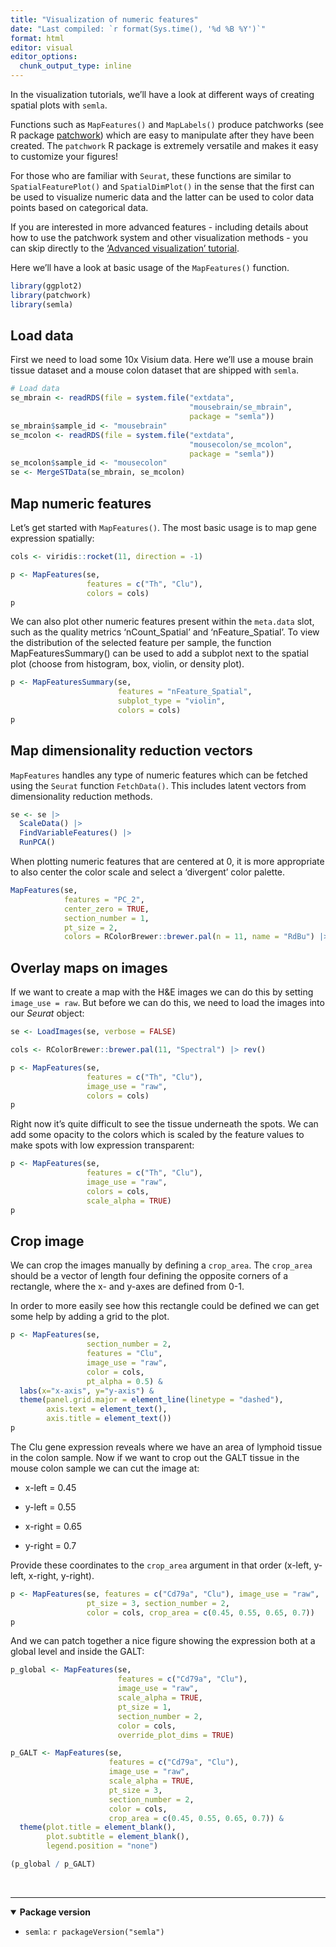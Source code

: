 ```yaml
---
title: "Visualization of numeric features"
date: "Last compiled: `r format(Sys.time(), '%d %B %Y')`"
format: html
editor: visual
editor_options: 
  chunk_output_type: inline
---
```


In the visualization tutorials, we'll have a look at different ways of creating spatial plots with `semla`.

Functions such as `MapFeatures()` and `MapLabels()` produce patchworks (see R package [patchwork](https://patchwork.data-imaginist.com/)) which are easy to manipulate after they have been created. The `patchwork` R package is extremely versatile and makes it easy to customize your figures!

For those who are familiar with `Seurat`, these functions are similar to `SpatialFeaturePlot()` and `SpatialDimPlot()` in the sense that the first can be used to visualize numeric data and the latter can be used to color data points based on categorical data.

If you are interested in more advanced features - including details about how to use the patchwork system and other visualization methods - you can skip directly to the ['Advanced visualization' tutorial](https://ludvigla.github.io/semla/articles/advanced_visualization.html).

Here we'll have a look at basic usage of the `MapFeatures()` function.

```r
library(ggplot2)
library(patchwork)
library(semla)
```

## Load data

First we need to load some 10x Visium data. Here we'll use a mouse brain tissue dataset and a mouse colon dataset that are shipped with `semla`.

```r
# Load data
se_mbrain <- readRDS(file = system.file("extdata", 
                                        "mousebrain/se_mbrain", 
                                        package = "semla"))
se_mbrain$sample_id <- "mousebrain"
se_mcolon <- readRDS(file = system.file("extdata", 
                                        "mousecolon/se_mcolon", 
                                        package = "semla"))
se_mcolon$sample_id <- "mousecolon"
se <- MergeSTData(se_mbrain, se_mcolon)
```

## Map numeric features

Let's get started with `MapFeatures()`. The most basic usage is to map gene expression spatially:

```r
cols <- viridis::rocket(11, direction = -1)

p <- MapFeatures(se, 
                 features = c("Th", "Clu"), 
                 colors = cols)
p
```

We can also plot other numeric features present within the `meta.data` slot, such as the quality metrics 'nCount_Spatial' and 'nFeature_Spatial'. To view the distribution of the selected feature per sample, the function MapFeaturesSummary() can be used to add a subplot next to the spatial plot (choose from histogram, box, violin, or density plot).

```r
p <- MapFeaturesSummary(se, 
                        features = "nFeature_Spatial", 
                        subplot_type = "violin",
                        colors = cols)
p
```

## Map dimensionality reduction vectors

`MapFeatures` handles any type of numeric features which can be fetched using the `Seurat` function `FetchData()`. This includes latent vectors from dimensionality reduction methods.

```r
se <- se |> 
  ScaleData() |> 
  FindVariableFeatures() |> 
  RunPCA()
```

When plotting numeric features that are centered at 0, it is more appropriate to also center the color scale and select a 'divergent' color palette.

```r
MapFeatures(se, 
            features = "PC_2", 
            center_zero = TRUE, 
            section_number = 1, 
            pt_size = 2,
            colors = RColorBrewer::brewer.pal(n = 11, name = "RdBu") |> rev())
```

## Overlay maps on images

If we want to create a map with the H&E images we can do this by setting `image_use = raw`. But before we can do this, we need to load the images into our *Seurat* object:

```r
se <- LoadImages(se, verbose = FALSE)
```

```r
cols <- RColorBrewer::brewer.pal(11, "Spectral") |> rev()

p <- MapFeatures(se, 
                 features = c("Th", "Clu"), 
                 image_use = "raw", 
                 colors = cols)
p
```

Right now it's quite difficult to see the tissue underneath the spots. We can add some opacity to the colors which is scaled by the feature values to make spots with low expression transparent:

```r
p <- MapFeatures(se, 
                 features = c("Th", "Clu"), 
                 image_use = "raw", 
                 colors = cols, 
                 scale_alpha = TRUE)
p
```

## Crop image

We can crop the images manually by defining a `crop_area`. The `crop_area` should be a vector of length four defining the opposite corners of a rectangle, where the x- and y-axes are defined from 0-1.

In order to more easily see how this rectangle could be defined we can get some help by adding a grid to the plot.

```r
p <- MapFeatures(se, 
                 section_number = 2, 
                 features = "Clu", 
                 image_use = "raw", 
                 color = cols, 
                 pt_alpha = 0.5) &
  labs(x="x-axis", y="y-axis") &
  theme(panel.grid.major = element_line(linetype = "dashed"), 
        axis.text = element_text(), 
        axis.title = element_text())
p
```

The Clu gene expression reveals where we have an area of lymphoid tissue in the colon sample. Now if we want to crop out the GALT tissue in the mouse colon sample we can cut the image at:

-   x-left = 0.45

-   y-left = 0.55

-   x-right = 0.65

-   y-right = 0.7

Provide these coordinates to the `crop_area` argument in that order (x-left, y-left, x-right, y-right).

```r
p <- MapFeatures(se, features = c("Cd79a", "Clu"), image_use = "raw", 
                 pt_size = 3, section_number = 2, 
                 color = cols, crop_area = c(0.45, 0.55, 0.65, 0.7))
p
```

And we can patch together a nice figure showing the expression both at a global level and inside the GALT:

```r
p_global <- MapFeatures(se, 
                        features = c("Cd79a", "Clu"), 
                        image_use = "raw", 
                        scale_alpha = TRUE,
                        pt_size = 1, 
                        section_number = 2, 
                        color = cols, 
                        override_plot_dims = TRUE)

p_GALT <- MapFeatures(se, 
                      features = c("Cd79a", "Clu"), 
                      image_use = "raw", 
                      scale_alpha = TRUE, 
                      pt_size = 3, 
                      section_number = 2, 
                      color = cols, 
                      crop_area = c(0.45, 0.55, 0.65, 0.7)) &
  theme(plot.title = element_blank(), 
        plot.subtitle = element_blank(), 
        legend.position = "none")

(p_global / p_GALT)
```

<br>

------------------------------------------------------------------------

<details open>

<summary>**Package version**</summary>

-   `semla`: `r packageVersion("semla")`

</details>

<br>

